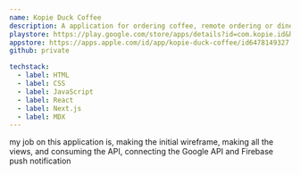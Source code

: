 ```yaml
---
name: Kopie Duck Coffee
description: A application for ordering coffee, remote ordering or dine in using the application.
playstore: https://play.google.com/store/apps/details?id=com.kopie.id&hl=id
appstore: https://apps.apple.com/id/app/kopie-duck-coffee/id6478149327
github: private

techstack:
  - label: HTML
  - label: CSS
  - label: JavaScript
  - label: React
  - label: Next.js
  - label: MDX
---
```

my job on this application is, making the initial wireframe, making all the views, and consuming the API, connecting the Google API and Firebase push notification
